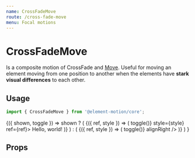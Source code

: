 ```yaml
---
name: CrossFadeMove
route: /cross-fade-move
menu: Focal motions
---
```



# CrossFadeMove

Is a composite motion of CrossFade and [Move](/move).
Useful for moving an element moving from one position to another when the elements have **stark visual differences** to each other.

## Usage

```js
import { CrossFadeMove } from '@element-motion/core';
```

<Playground>
  <Common.Toggler interval>
    {({ shown, toggle }) =>
      shown ? (
        <Motion name="cross-fade-move" key="1">
          <CrossFadeMove>
            {({ ref, style }) => (
              <Styled.Box onClick={() => toggle()} style={style} ref={ref}>
                Hello, world!
              </Styled.Box>
            )}
          </CrossFadeMove>
        </Motion>
      ) : (
        <Motion name="cross-fade-move" key="2">
          <CrossFadeMove>
            {({ ref, style }) => (
              <Styled.Box style={style} ref={ref} onClick={() => toggle()} alignRight />
            )}
          </CrossFadeMove>
        </Motion>
      )
    }
  </Common.Toggler>
</Playground>

## Props

<Props of={CrossFadeMove} />
